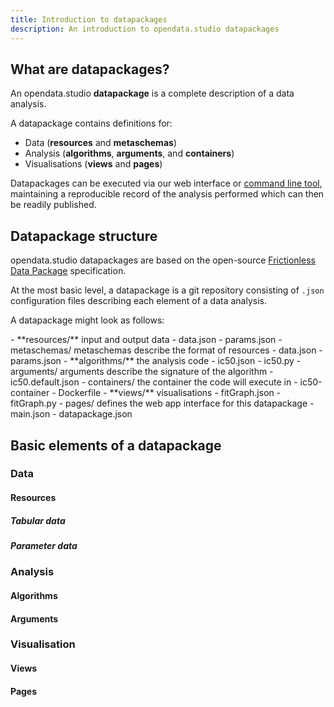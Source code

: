 ```yaml
---
title: Introduction to datapackages
description: An introduction to opendata.studio datapackages
---
```



## What are datapackages?

An opendata.studio **datapackage** is a complete description of a data analysis.

A datapackage contains definitions for:

- Data (**resources** and **metaschemas**)
- Analysis (**algorithms**, **arguments**, and **containers**)
- Visualisations (**views** and **pages**)

Datapackages can be executed via our web interface or [command line tool](https://github.com/opendatastudio/cli), maintaining a reproducible record of the analysis performed which can then be readily published.

## Datapackage structure

opendata.studio datapackages are based on the open-source [Frictionless Data Package](https://specs.frictionlessdata.io/data-package/) specification.

At the most basic level, a datapackage is a git repository consisting of `.json` configuration files describing each element of a data analysis.

A datapackage might look as follows:

<FileTree>
  - **resources/** input and output data - data.json - params.json -
  metaschemas/ metaschemas describe the format of resources - data.json -
  params.json - **algorithms/** the analysis code - ic50.json - ic50.py -
  arguments/ arguments describe the signature of the algorithm -
  ic50.default.json - containers/ the container the code will execute in -
  ic50-container - Dockerfile - **views/** visualisations - fitGraph.json -
  fitGraph.py - pages/ defines the web app interface for this datapackage -
  main.json - datapackage.json
</FileTree>

## Basic elements of a datapackage

### Data

#### Resources

##### Tabular data

##### Parameter data

### Analysis

#### Algorithms

#### Arguments

### Visualisation

#### Views

#### Pages
